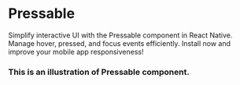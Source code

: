 
# Pressable

Simplify interactive UI with the Pressable component in React Native. Manage hover, pressed, and focus events efficiently. Install now and improve your mobile app responsiveness!


### This is an illustration of Pressable component.
<!-- Failed to load CodePreviewer for Example:1 -->